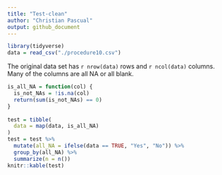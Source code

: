 ```yaml
---
title: "Test-clean"
author: "Christian Pascual"
output: github_document
---
```


```r
library(tidyverse)
data = read_csv("./procedure10.csv")
```

The original data set has `r nrow(data)` rows and `r ncol(data)` columns. Many of the columns are all NA or all blank. 

```r
is_all_NA = function(col) {
  is_not_NAs = !is.na(col)
  return(sum(is_not_NAs) == 0)
}
 
test = tibble(
  data = map(data, is_all_NA)
) 
test = test %>% 
  mutate(all_NA = ifelse(data == TRUE, "Yes", "No")) %>% 
  group_by(all_NA) %>% 
  summarize(n = n())
knitr::kable(test)

```

